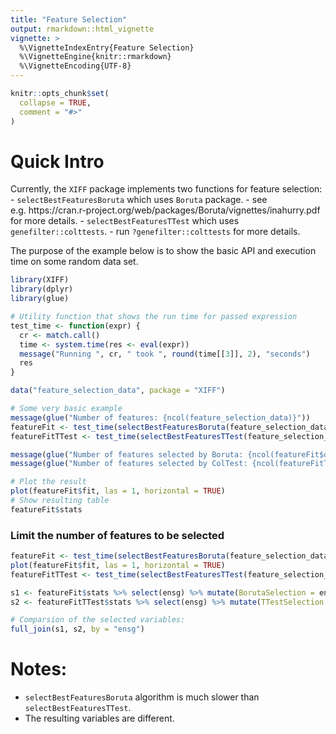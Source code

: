 ```yaml
---
title: "Feature Selection"
output: rmarkdown::html_vignette
vignette: >
  %\VignetteIndexEntry{Feature Selection}
  %\VignetteEngine{knitr::rmarkdown}
  %\VignetteEncoding{UTF-8}
---
```


```r
knitr::opts_chunk$set(
  collapse = TRUE,
  comment = "#>"
)
```

# Quick Intro

Currently, the `XIFF` package implements two functions for feature selection:
- `selectBestFeaturesBoruta` which uses `Boruta` package.
  - see e.g. https://cran.r-project.org/web/packages/Boruta/vignettes/inahurry.pdf for more details.
- `selectBestFeaturesTTest` which uses `genefilter::colttests`.
  - run `?genefilter::colttests` for more details.

The purpose of the example below is to show the basic API and execution time on some random data set.

```r
library(XIFF)
library(dplyr)
library(glue)

# Utility function that shows the run time for passed expression
test_time <- function(expr) {
  cr <- match.call()
  time <- system.time(res <- eval(expr))
  message("Running ", cr, " took ", round(time[[3]], 2), "seconds")
  res
}

data("feature_selection_data", package = "XIFF")

# Some very basic example
message(glue("Number of features: {ncol(feature_selection_data)}"))
featureFit <- test_time(selectBestFeaturesBoruta(feature_selection_data))
featureFitTTest <- test_time(selectBestFeaturesTTest(feature_selection_data))

message(glue("Number of features selected by Boruta: {ncol(featureFit$df)-1}"))
message(glue("Number of features selected by ColTest: {ncol(featureFitTTest$df)-1}"))
```

```r
# Plot the result
plot(featureFit$fit, las = 1, horizontal = TRUE)
# Show resulting table
featureFit$stats
```
###  Limit the number of features to be selected

```r
featureFit <- test_time(selectBestFeaturesBoruta(feature_selection_data, maxFeatures = 5))
plot(featureFit$fit, las = 1, horizontal = TRUE)
featureFitTTest <- test_time(selectBestFeaturesTTest(feature_selection_data, maxFeatures = 5))

s1 <- featureFit$stats %>% select(ensg) %>% mutate(BorutaSelection = ensg)
s2 <- featureFitTTest$stats %>% select(ensg) %>% mutate(TTestSelection = ensg)

# Comparsion of the selected variables:
full_join(s1, s2, by = "ensg")
```

# Notes:

- `selectBestFeaturesBoruta` algorithm is much slower than `selectBestFeaturesTTest`.
- The resulting variables are different.
